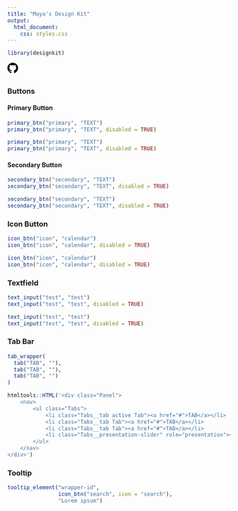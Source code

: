 ```yaml
---
title: "Maya's Design Kit"
output: 
  html_document:
    css: styles.css
---
```


```r
library(designkit)
```

<div class="github-icon"><a href="https://github.com/MayaGans/my_designkit"><svg class="github-svg" xmlns="http://www.w3.org/2000/svg" width="24" height="24" viewBox="0 0 24 24"><path d="M12 0c-6.626 0-12 5.373-12 12 0 5.302 3.438 9.8 8.207 11.387.599.111.793-.261.793-.577v-2.234c-3.338.726-4.033-1.416-4.033-1.416-.546-1.387-1.333-1.756-1.333-1.756-1.089-.745.083-.729.083-.729 1.205.084 1.839 1.237 1.839 1.237 1.07 1.834 2.807 1.304 3.492.997.107-.775.418-1.305.762-1.604-2.665-.305-5.467-1.334-5.467-5.931 0-1.311.469-2.381 1.236-3.221-.124-.303-.535-1.524.117-3.176 0 0 1.008-.322 3.301 1.23.957-.266 1.983-.399 3.003-.404 1.02.005 2.047.138 3.006.404 2.291-1.552 3.297-1.23 3.297-1.23.653 1.653.242 2.874.118 3.176.77.84 1.235 1.911 1.235 3.221 0 4.609-2.807 5.624-5.479 5.921.43.372.823 1.102.823 2.222v3.293c0 .319.192.694.801.576 4.765-1.589 8.199-6.086 8.199-11.386 0-6.627-5.373-12-12-12z"/></svg></a></div>

## {.tabset}

### Buttons

#### Primary Button

```r
primary_btn("primary", "TEXT")
primary_btn("primary", "TEXT", disabled = TRUE)
```

```r
primary_btn("primary", "TEXT")
primary_btn("primary", "TEXT", disabled = TRUE)
```

#### Secondary Button

```r
secondary_btn("secondary", "TEXT")
secondary_btn("secondary", "TEXT", disabled = TRUE)
```

```r
secondary_btn("secondary", "TEXT")
secondary_btn("secondary", "TEXT", disabled = TRUE)
```

### Icon Button 

```r
icon_btn("icon", "calendar")
icon_btn("icon", "calendar", disabled = TRUE)
```

```r
icon_btn("icon", "calendar")
icon_btn("icon", "calendar", disabled = TRUE)
```

### Textfield

```r
text_input("test", "test")
text_input("test", "test", disabled = TRUE)
```

```r
text_input("test", "test")
text_input("test", "test", disabled = TRUE)
```

### Tab Bar

```r
tab_wrapper(
  tab("TAB", ""),
  tab("TAB", ""),
  tab("TAB", "")
)
```


```r
htmltools::HTML('<div class="Panel">
	<nav>
		<ul class="Tabs">
			<li class="Tabs__tab active Tab"><a href="#">TAB</a></li>
			<li class="Tabs__tab Tab"><a href="#">TAB</a></li>
			<li class="Tabs__tab Tab"><a href="#">TAB</a></li>
			<li class="Tabs__presentation-slider" role="presentation"></li>
		</ul>
	</nav>
</div>')
```

<script>
var tabs = document.getElementsByClassName('Tab');

Array.prototype.forEach.call(tabs, function(tab) {
	tab.addEventListener('click', setActiveClass);
});

function setActiveClass(evt) {
	Array.prototype.forEach.call(tabs, function(tab) {
		tab.classList.remove('active');
	});
	
	evt.currentTarget.classList.add('active');
}
</script>

<style>
 .Panel__body {
	 background-color: #f2f2f2;
	 padding: 10px 20px;
}
 .Tabs {
	 position: relative;
	 background-color: #fff;
	 margin: 0;
	 padding: 0;
	 list-style: none;
	 width: max-content;
}
 .Tabs:after {
	 content: ' ';
	 display: table;
	 clear: both;
}
 .Tabs__tab {
	 float: left;
	 width: 33.333%;
	 text-align: center;
}
 .Tabs__tab:first-child.active ~ .Tabs__presentation-slider {
	 transform: translateX(0) scaleX(0.333);
}
 .Tabs__tab:nth-child(2).active ~ .Tabs__presentation-slider {
	 transform: translateX(33.333%) scaleX(0.333);
}
 .Tabs__tab:nth-child(3).active ~ .Tabs__presentation-slider {
	 transform: translateX(calc(33.333% * 2)) scaleX(0.333);
}
 .Tabs__presentation-slider {
	 position: absolute;
	 bottom: 0;
	 left: 0;
	 width: 100%;
	 height: 2px;
	 background-color: var(--primary);
	 transform-origin: 0 0;
	 transition: transform 0.25s;
}
 .Tab {
	 font-weight: 600;
}

 .Tab > a {
	 display: block;
	 padding: 10px 12px;
	 text-decoration: none;
	 color: darkgray;
	 transition: color 0.15s;
}
 .Tab.active > a {
	 color: var(--primary);
	 text-decoration: none;
}
 .Tab:hover > a {
	 color: var(--primary);
	 background-color: var(--secondary);
	 text-decoration: none;
}
</style>

### Tooltip

```r
tooltip_element("wrapper-id", 
                icon_btn("search", icon = "search"),
                "Lorem ipsum")
```